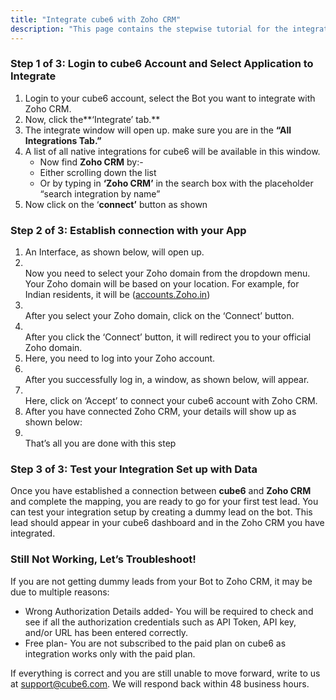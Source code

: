 ```yaml
---
title: "Integrate cube6 with Zoho CRM"
description: "This page contains the stepwise tutorial for the integration with cube6"
---
```


### **Step 1 of 3: Login to cube6 Account and Select Application to Integrate**

1. Login to your cube6 account, select the Bot you want to integrate with Zoho CRM.
2. Now, click the**‘Integrate’ tab.** 
3. The integrate window will open up. make sure you are in the **“All Integrations Tab.”**
4. A list of all native integrations for cube6 will be available in this window.
   - Now find **Zoho CRM** by:-
   - Either scrolling down the list
   - Or by typing in **‘Zoho CRM’** in the search box with the placeholder “search integration by name”
5. Now click on the ‘**connect’** button as shown

### **Step 2 of 3: Establish connection with your App**

1. An Interface, as shown below, will open up.
2. \
   Now you need to select your Zoho domain from the dropdown menu. Your Zoho domain will be based on your location. For example, for Indian residents, it will be ([accounts.Zoho.in](http://accounts.Zoho.in))
3. \
   After you select your Zoho domain, click on the ‘Connect’ button.
4. \
   After you click the ‘Connect’ button, it will redirect you to your official Zoho domain.
5. Here, you need to log into your Zoho account.
6. \
   After you successfully log in, a window, as shown below, will appear.
7. \
   Here, click on ‘Accept’ to connect your cube6 account with Zoho CRM.
8. After you have connected Zoho CRM, your details will show up as shown below:
9. \
   That’s all you are done with this step

### **Step 3 of 3: Test your Integration Set up with Data**

Once you have established a connection between **cube6** and **Zoho CRM** and complete the mapping, you are ready to go for your first test lead. You can test your integration setup by creating a dummy lead on the bot. This lead should appear in your cube6 dashboard and in the Zoho CRM you have integrated.

### **Still Not Working, Let’s Troubleshoot\!**

If you are not getting dummy leads from your Bot to Zoho CRM, it may be due to multiple reasons:

- Wrong Authorization Details added- You will be required to check and see if all the authorization credentials such as API Token, API key, and/or URL has been entered correctly.
- Free plan- You are not subscribed to the paid plan on cube6 as integration works only with the paid plan.

If everything is correct and you are still unable to move forward, write to us at [support@cube6.com](mailto:support@cube6.com). We will respond back within 48 business hours.